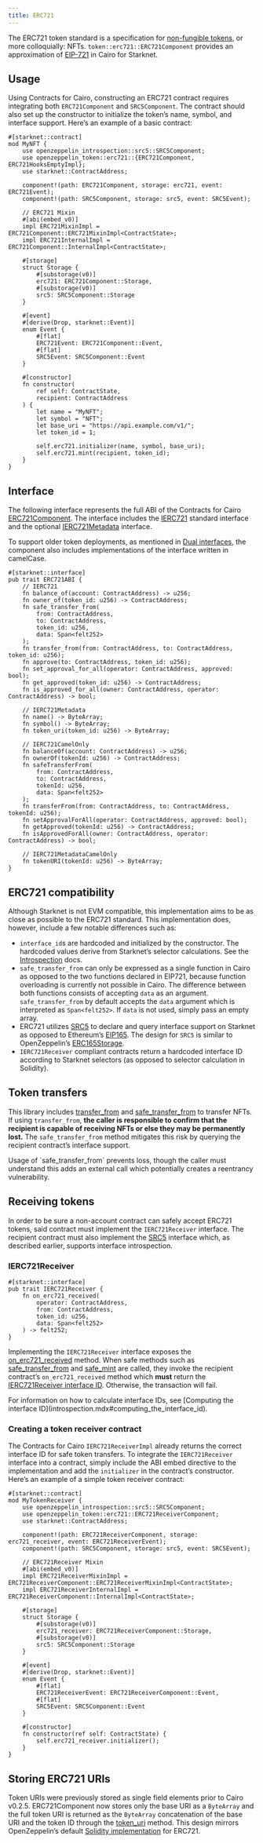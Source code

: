 ```yaml
---
title: ERC721
---
```


The ERC721 token standard is a specification for [non-fungible tokens](https://docs.openzeppelin.com/contracts/5.x/tokens#different-kinds-of-tokens), or more colloquially: NFTs.
`token::erc721::ERC721Component` provides an approximation of [EIP-721](https://eips.ethereum.org/EIPS/eip-721) in Cairo for Starknet.

## Usage

Using Contracts for Cairo, constructing an ERC721 contract requires integrating both `ERC721Component` and `SRC5Component`.
The contract should also set up the constructor to initialize the token’s name, symbol, and interface support.
Here’s an example of a basic contract:

```cairo
#[starknet::contract]
mod MyNFT {
    use openzeppelin_introspection::src5::SRC5Component;
    use openzeppelin_token::erc721::{ERC721Component, ERC721HooksEmptyImpl};
    use starknet::ContractAddress;

    component!(path: ERC721Component, storage: erc721, event: ERC721Event);
    component!(path: SRC5Component, storage: src5, event: SRC5Event);

    // ERC721 Mixin
    #[abi(embed_v0)]
    impl ERC721MixinImpl = ERC721Component::ERC721MixinImpl<ContractState>;
    impl ERC721InternalImpl = ERC721Component::InternalImpl<ContractState>;

    #[storage]
    struct Storage {
        #[substorage(v0)]
        erc721: ERC721Component::Storage,
        #[substorage(v0)]
        src5: SRC5Component::Storage
    }

    #[event]
    #[derive(Drop, starknet::Event)]
    enum Event {
        #[flat]
        ERC721Event: ERC721Component::Event,
        #[flat]
        SRC5Event: SRC5Component::Event
    }

    #[constructor]
    fn constructor(
        ref self: ContractState,
        recipient: ContractAddress
    ) {
        let name = "MyNFT";
        let symbol = "NFT";
        let base_uri = "https://api.example.com/v1/";
        let token_id = 1;

        self.erc721.initializer(name, symbol, base_uri);
        self.erc721.mint(recipient, token_id);
    }
}
```

## Interface

The following interface represents the full ABI of the Contracts for Cairo [ERC721Component](/api/erc721.mdx#ERC721Component).
The interface includes the [IERC721](/api/erc721.mdx#IERC721) standard interface and the optional [IERC721Metadata](/api/erc721.mdx#IERC721Metadata) interface.

To support older token deployments, as mentioned in [Dual interfaces](interfaces.mdx#dual_interfaces), the component also includes implementations of the interface written in camelCase.

```cairo
#[starknet::interface]
pub trait ERC721ABI {
    // IERC721
    fn balance_of(account: ContractAddress) -> u256;
    fn owner_of(token_id: u256) -> ContractAddress;
    fn safe_transfer_from(
        from: ContractAddress,
        to: ContractAddress,
        token_id: u256,
        data: Span<felt252>
    );
    fn transfer_from(from: ContractAddress, to: ContractAddress, token_id: u256);
    fn approve(to: ContractAddress, token_id: u256);
    fn set_approval_for_all(operator: ContractAddress, approved: bool);
    fn get_approved(token_id: u256) -> ContractAddress;
    fn is_approved_for_all(owner: ContractAddress, operator: ContractAddress) -> bool;

    // IERC721Metadata
    fn name() -> ByteArray;
    fn symbol() -> ByteArray;
    fn token_uri(token_id: u256) -> ByteArray;

    // IERC721CamelOnly
    fn balanceOf(account: ContractAddress) -> u256;
    fn ownerOf(tokenId: u256) -> ContractAddress;
    fn safeTransferFrom(
        from: ContractAddress,
        to: ContractAddress,
        tokenId: u256,
        data: Span<felt252>
    );
    fn transferFrom(from: ContractAddress, to: ContractAddress, tokenId: u256);
    fn setApprovalForAll(operator: ContractAddress, approved: bool);
    fn getApproved(tokenId: u256) -> ContractAddress;
    fn isApprovedForAll(owner: ContractAddress, operator: ContractAddress) -> bool;

    // IERC721MetadataCamelOnly
    fn tokenURI(tokenId: u256) -> ByteArray;
}
```

## ERC721 compatibility

Although Starknet is not EVM compatible, this implementation aims to be as close as possible to the ERC721 standard.
This implementation does, however, include a few notable differences such as:

* ``interface_id``s are hardcoded and initialized by the constructor.
The hardcoded values derive from Starknet’s selector calculations.
See the [Introspection](introspection.mdx) docs.
* `safe_transfer_from` can only be expressed as a single function in Cairo as opposed to the two functions declared in EIP721, because function overloading is currently not possible in Cairo.
The difference between both functions consists of accepting `data` as an argument.
`safe_transfer_from` by default accepts the `data` argument which is interpreted as `Span<felt252>`.
If `data` is not used, simply pass an empty array.
* ERC721 utilizes [SRC5](introspection.mdx#src5) to declare and query interface support on Starknet as opposed to Ethereum’s [EIP165](https://eips.ethereum.org/EIPS/eip-165).
The design for `SRC5` is similar to OpenZeppelin’s [ERC165Storage](https://docs.openzeppelin.com/contracts/4.x/api/utils#ERC165Storage).
* `IERC721Receiver` compliant contracts return a hardcoded interface ID according to Starknet selectors (as opposed to selector calculation in Solidity).

## Token transfers

This library includes [transfer_from](api/erc721.mdx#IERC721-transfer_from) and [safe_transfer_from](api/erc721.mdx#IERC721-safe_transfer_from) to transfer NFTs.
If using `transfer_from`, **the caller is responsible to confirm that the recipient is capable of receiving NFTs or else they may be permanently lost.**
The `safe_transfer_from` method mitigates this risk by querying the recipient contract’s interface support.

<Callout type='warn'>
Usage of `safe_transfer_from` prevents loss, though the caller must understand this adds an external call which potentially creates a reentrancy vulnerability.
</Callout>

## Receiving tokens

In order to be sure a non-account contract can safely accept ERC721 tokens, said contract must implement the `IERC721Receiver` interface.
The recipient contract must also implement the [SRC5](introspection.mdx#src5) interface which, as described earlier, supports interface introspection.

### IERC721Receiver

```cairo
#[starknet::interface]
pub trait IERC721Receiver {
    fn on_erc721_received(
        operator: ContractAddress,
        from: ContractAddress,
        token_id: u256,
        data: Span<felt252>
    ) -> felt252;
}
```

Implementing the `IERC721Receiver` interface exposes the [on_erc721_received](api/erc721.mdx#IERC721Receiver-on_erc721_received) method.
When safe methods such as [safe_transfer_from](api/erc721.mdx#IERC721-safe_transfer_from) and [safe_mint](api/erc721.mdx#ERC721-safe_mint) are called, they invoke the recipient contract’s `on_erc721_received` method which **must** return the [IERC721Receiver interface ID](/api/erc721.mdx#IERC721Receiver).
Otherwise, the transaction will fail.

<Callout>
For information on how to calculate interface IDs, see [Computing the interface ID](introspection.mdx#computing_the_interface_id).
</Callout>

### Creating a token receiver contract

The Contracts for Cairo `IERC721ReceiverImpl` already returns the correct interface ID for safe token transfers.
To integrate the `IERC721Receiver` interface into a contract, simply include the ABI embed directive to the implementation and add the `initializer` in the contract’s constructor.
Here’s an example of a simple token receiver contract:

```cairo
#[starknet::contract]
mod MyTokenReceiver {
    use openzeppelin_introspection::src5::SRC5Component;
    use openzeppelin_token::erc721::ERC721ReceiverComponent;
    use starknet::ContractAddress;

    component!(path: ERC721ReceiverComponent, storage: erc721_receiver, event: ERC721ReceiverEvent);
    component!(path: SRC5Component, storage: src5, event: SRC5Event);

    // ERC721Receiver Mixin
    #[abi(embed_v0)]
    impl ERC721ReceiverMixinImpl = ERC721ReceiverComponent::ERC721ReceiverMixinImpl<ContractState>;
    impl ERC721ReceiverInternalImpl = ERC721ReceiverComponent::InternalImpl<ContractState>;

    #[storage]
    struct Storage {
        #[substorage(v0)]
        erc721_receiver: ERC721ReceiverComponent::Storage,
        #[substorage(v0)]
        src5: SRC5Component::Storage
    }

    #[event]
    #[derive(Drop, starknet::Event)]
    enum Event {
        #[flat]
        ERC721ReceiverEvent: ERC721ReceiverComponent::Event,
        #[flat]
        SRC5Event: SRC5Component::Event
    }

    #[constructor]
    fn constructor(ref self: ContractState) {
        self.erc721_receiver.initializer();
    }
}
```

## Storing ERC721 URIs

Token URIs were previously stored as single field elements prior to Cairo v0.2.5.
ERC721Component now stores only the base URI as a `ByteArray` and the full token URI is returned as the `ByteArray` concatenation of the base URI and the token ID through the [token_uri](/api/erc721.mdx#IERC721Metadata-token_uri) method.
This design mirrors OpenZeppelin’s default [Solidity implementation](https://github.com/OpenZeppelin/openzeppelin-contracts/blob/932fddf69a699a9a80fd2396fd1a2ab91cdda123/contracts/token/ERC721/ERC721.sol#L85-L93) for ERC721.
